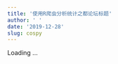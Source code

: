 ```yaml
---
title: '使用R爬虫分析统计之都论坛标题'
author: ' '
date: '2019-12-28'
slug: cospy
---
```


Loading ...
<!---
<script>

window.location.replace("https://mp.weixin.qq.com/s/h3H6QMMcTdGMWwts_eEPEw")

</script>
-->
<script>
  if (confirm("是否跳转到微信页面？")) {
    window.location.replace("https://mp.weixin.qq.com/s/h3H6QMMcTdGMWwts_eEPEw")
  } else {

  }
</script>

